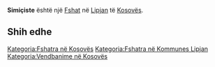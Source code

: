 {{Fshat në Kosovës
 | Emri                = Simiçiste
| sqi_D_name = Simiçiste
| sqi_D_FULL_NAME_RO = Simiçiste
| sqi_D_FULL_NAME_ND_RO = Simiciste
| sqi_D_SORT_NAME_RG = SIMICISTE
| sqi_D_FULL_NAME_RG = Simiçiste
| sqi_D_FULL_NAME_ND_RG = Simiciste
| srp_N_name = Simičište
| srp_N_FULL_NAME_RO = Simičište
| srp_N_FULL_NAME_ND_RO = Simiciste
| srp_N_SORT_NAME_RG = SIMICISTE
| srp_N_FULL_NAME_RG = Simičište
| srp_N_FULL_NAME_ND_RG = Simiciste
| srp_NS_name = Симичиште
| srp_NS_FULL_NAME_RO = Симичиште
| srp_NS_FULL_NAME_ND_RO = Симичиште
| srp_NS_SORT_NAME_RG = СИМИЧИШТЕ
| srp_NS_FULL_NAME_RG = Симичиште
| srp_NS_FULL_NAME_ND_RG = Симичиште

 | Emri (Rasa dhanore) = 
 | Figura              = 
 | Shteti              = Kosovo
 | Komuna              = Lipjan
 | Kodi postar         = 
 | Sipërfaqja          = 

 | Popullsia           = 

 | Regj. i popullsisë  = 
 | Dend. e popullsisë  = 
 | Faqja zyrtare       = 
 <!--- Koordinatat ----> 
 | Gjerësia            = 43.191111
 | Gjatësia            = 20.778611
 | Lartësia            = 
}}
'''Simiçiste''' është një [[Fshat]] në [[Lipjan]] të [[Kosovës]].

<!-- == Gjeografia == -->
<!-- == Historia == -->
<!-- == Demografia == -->
== Shih edhe ==
{{Komuna Lipjan}}
{{Kosovo-Administrata-Cung}}

[[Kategoria:Fshatra në Kosovës]]
[[Kategoria:Fshatra në Kommunes Lipjan]]
[[Kategoria:Vendbanime në Kosovës]]
